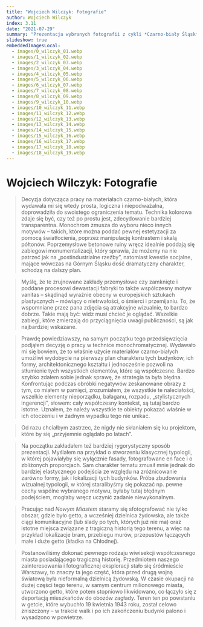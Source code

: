 ```yaml
---
title: "Wojciech Wilczyk: Fotografie"
author: Wojciech Wilczyk
index: 3.11
date: "2021-07-29"
summary: "Prezentacja wybranych fotografii z cykli *Czarno-biały Śląsk*, *Niewinne oko nie istnieje* oraz *Inne miasto*."
slideshow: true
embeddedImagesLocal:
  - images/0_wilczyk_01.webp
  - images/1_wilczyk_02.webp
  - images/2_wilczyk_03.webp
  - images/3_wilczyk_04.webp
  - images/4_wilczyk_05.webp
  - images/5_wilczyk_06.webp
  - images/6_wilczyk_07.webp
  - images/7_wilczyk_08.webp
  - images/8_wilczyk_09.webp
  - images/9_wilczyk_10.webp
  - images/10_wilczyk_11.webp
  - images/11_wilczyk_12.webp
  - images/12_wilczyk_13.webp
  - images/13_wilczyk_14.webp
  - images/14_wilczyk_15.webp
  - images/15_wilczyk_16.webp
  - images/16_wilczyk_17.webp
  - images/17_wilczyk_18.webp
  - images/18_wilczyk_19.webp
---
```


<TitleSlide >

# Wojciech Wilczyk: Fotografie

</TitleSlide>

<FullscreenImageSlide
  image={props.localImages[4]}
  caption="Elżbieta Janicka & Wojciech Wilczyk, *Nowe Miasto*, ul. Śliska, 15.04.2011."
/>

<SplitSlide>
  <CenterImageSlide
    image={props.localImages[6]}
    caption="Wojciech Wilczyk, *Czarno-biały Śląsk*, Bytom-Bobrek, ul. Pasteura (Huta Bobrek), 15.03.2003."
  />
  <CenterImageSlide
    image={props.localImages[8]}
    caption="Wojciech Wilczyk, *Czarno-biały Śląsk*, Zabrze - Biskupice, ul. Ogrodowa, 1.02.2001."
  />
</SplitSlide>

<TextSlide>

>Decyzja dotycząca pracy na materiałach czarno-białych, która wydawała mi się wtedy prosta, logiczna i niepodważalna, doprowadziła do swoistego ograniczenia tematu. Technika kolorowa zdaje się być, czy też po prostu jest, zdecydowanie bardziej transparentna. Monochrom zmusza do wyboru nieco innych motywów – takich, które można poddać pewnej estetyzacji za pomocą światłocienia, poprzez manipulację kontrastem i skalą półtonów. Poprzemysłowe betonowe ruiny wręcz idealnie poddają się zabiegowi monumentalizacji, który sprawia, że możemy na nie patrzeć jak na „postindustrialne rzeźby”, natomiast kwestie socjalne, mające wówczas na Górnym Śląsku dość dramatyczny charakter, schodzą na dalszy plan.

</TextSlide>

<CenterImageSlide
  image={props.localImages[5]}
  caption="Wojciech Wilczyk, *Czarno-biały Śląsk*, Bytom - Bobrek, karbidownia, 8.12.2002."
/>

<SplitSlide>
  <TextSlide>

  >Myślę, że te zrujnowane zakłady przemysłowe czy zamknięte i poddane procesowi dewastacji fabryki to także współczesny motyw vanitas – skądinąd wyraźnie obecny w europejskich sztukach plastycznych – mówiący o nietrwałości, o śmierci i przemijaniu. To, że wspomniane przez pana zdjęcia są atrakcyjne wizualnie, to bardzo dobrze. Takie mają być: widz musi chcieć je oglądać. Wszelkie zabiegi, które zmierzają do przyciągnięcia uwagi publiczności, są jak najbardziej wskazane.

  </TextSlide>

  <CenterImageSlide
    image={props.localImages[7]}
    caption="Wojciech Wilczyk, *Czarno-biały Śląsk*, Swietochłowice - KWK Polska, 25.03.2001."
  />
</SplitSlide>

<FullscreenImageSlide
  image={props.localImages[11]}
  caption="Wojciech Wilczyk, *Niewinne oko nie istnieje*, Maków Mazowiecki, Bejt ha-midrasz, 29.04.2007."
/>

<TextSlide>

>Prawdę powiedziawszy, na samym początku tego przedsięwzięcia podjąłem decyzję o pracy w technice monochromatycznej. Wydawało mi się bowiem, że to właśnie użycie materiałów czarno-białych umożliwi wydobycie na pierwszy plan charakteru tych budynków, ich formy, architektonicznego kształtu i jednocześnie pozwoli na stłumienie tych wszystkich elementów, które są współczesne. Bardzo szybko zdałem sobie jednak sprawę, że strategia ta była błędna. Konfrontując podczas obróbki negatywów zeskanowane obrazy z tym, co miałem w pamięci, zrozumiałem, że wszystkie te naleciałości, wszelkie elementy nieporządku, bałaganu, rozpadu, „stylistycznych ingerencji”, słowem: cały współczesny kontekst, są tutaj bardzo istotne. Uznałem, że należy wszystkie te obiekty pokazać właśnie w ich otoczeniu i w żadnym wypadku tego nie unikać.

</TextSlide>

<SplitSlide>
  <CenterImageSlide
    image={props.localImages[12]}
    caption="Wojciech Wilczyk, *Niewinne oko nie istnieje*, Nowy Korczyn, synagoga, 07.03.2008."
  />
  <TextSlide>

  >Od razu chciałbym zastrzec, że nigdy nie skłaniałem się ku projektom, które by się „przyjemnie oglądało po latach”.

  </TextSlide>
</SplitSlide>

<CarouselSlide>
  <Carousel
    images={[
      props.localImages[9],
      props.localImages[10],
      props.localImages[11],
      props.localImages[14],
      props.localImages[15],
    ]}
    captions={[
      "Wojciech Wilczyk, *Niewinne oko nie istnieje*, Kargowa, synagoga, 29.03.2008.",
      "Wojciech Wilczyk, *Niewinne oko nie istnieje*, Kraków, Halberstam beit midrash, 25.08.2009.",
      "Wojciech Wilczyk, *Niewinne oko nie istnieje*, Maków Mazowiecki, Bejt ha-midrasz, 29.04.2007.",
      "Wojciech Wilczyk, *Niewinne oko nie istnieje*, Ujazd, synagoga, 06.03.2007.",
      "Wojciech Wilczyk, *Niewinne oko nie istnieje*, Wielkie Oczy, synagoga, 28.07.2007.",
    ]}
  />
</CarouselSlide>

<TextSlide>

>Na początku zakładałem też bardziej rygorystyczny sposób prezentacji. Myślałem na przykład o stworzeniu klasycznej typologii, w której pojawiałyby się wyłącznie fasady, fotografowane en face i o zbliżonych proporcjach. Sam charakter tematu zmusił mnie jednak do bardziej elastycznego podejścia ze względu na zróżnicowanie zarówno formy, jak i lokalizacji tych budynków. Próba zbudowania wizualnej typologii, w której staralibyśmy się pokazać np. pewne cechy wspólne wybranego motywu, byłaby tutaj błędnym podejściem, mogłaby wręcz uczynić zadanie niewykonalnym.

</TextSlide>

<SplitSlide>
  <CenterImageSlide
    image={props.localImages[13]}
    caption="Wojciech Wilczyk, *Niewinne oko nie istnieje*, Radymno, synagoga, 07.06.2007."
  />
  <CenterImageSlide
    image={props.localImages[16]}
    caption="Wojciech Wilczyk, *Niewinne oko nie istnieje*, Wolsztyn, synagoga, 03.02.2008."
  />
</SplitSlide>

<SplitSlide>
  <CenterImageSlide
    image={props.localImages[17]}
    caption="Wojciech Wilczyk, *Niewinne oko nie istnieje*, Łask, synagoga, 25.11.2008."
  />
  <CenterImageSlide
    image={props.localImages[18]}
    caption="Wojciech Wilczyk, *Niewinne oko nie istnieje*, Łaszczów, Bejt Ha-midrasz, 09.01.2008."
  />
</SplitSlide>

<TextSlide>

>Pracując nad *Nowym Miastem* staramy się sfotografować nie tylko obszar, gdzie było getto, a wcześniej dzielnica żydowska, ale także ciągi komunikacyjne (lub ślady po tych, których już nie ma) oraz istotne miejsca związane z tragiczną historią tego terenu, a więc na przykład lokalizacje bram, przebiegu murów, przepustów łączących małe i duże getto (kładka na Chłodnej).

</TextSlide>

<FullscreenImageSlide
  image={props.localImages[1]}
  caption="Elżbieta Janicka & Wojciech Wilczyk, *Nowe Miasto*, Skrzyżowanie ul. Prosta–ul. Żelazna, 08.04.2011."
/>

<TextSlide>

>Postanowiliśmy dokonać pewnego rodzaju wiwisekcji współczesnego miasta posiadającego tragiczną historię. Przedmiotem naszego zainteresowania i fotograficznej eksploracji stało się śródmieście Warszawy, to znaczy ta jego część, która przed drugą wojną światową była nieformalną dzielnicą żydowską. W czasie okupacji na dużej części tego terenu, w samym centrum milionowego miasta, utworzono getto, które potem stopniowo likwidowano, co łączyło się z deportacją mieszkańców do obozów zagłady. Teren ten po powstaniu w getcie, które wybuchło 19 kwietnia 1943 roku, został celowo zniszczony – w trakcie walk i po ich zakończeniu budynki palono i wysadzono w powietrze.

</TextSlide>

<CarouselSlide>
  <Carousel
    images={[props.localImages[0], props.localImages[3], props.localImages[4]]}
    captions={[
      "Elżbieta Janicka & Wojciech Wilczyk, *Nowe Miasto*, Plac Grzybowski (Synagoga Nożyków), 07.04.2011.",
      "Elżbieta Janicka & Wojciech Wilczyk, *Nowe Miasto*, ul. Solidarności, 15.04.2011.",
      "Elżbieta Janicka & Wojciech Wilczyk, *Nowe Miasto*, ul. Śliska, 15.04.2011.",
    ]}
  />
</CarouselSlide>

<CenterImageSlide
  image={props.localImages[1]}
  caption="Elżbieta Janicka & Wojciech Wilczyk, *Nowe Miasto*, Skrzyżowanie ul. Prosta–ul. Żelazna, 08.04.2011."
/>

<CenterImageSlide
  image={props.localImages[4]}
  caption="Elżbieta Janicka & Wojciech Wilczyk, *Nowe Miasto*, ul. Śliska, 15.04.2011."
/>
